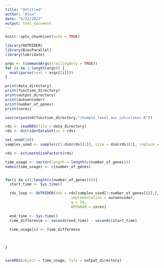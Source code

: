 ```yaml
---
title: "Untitled"
author: "Alex"
date: "9/22/2022"
output: html_document
---
```


```r
knitr::opts_chunk$set(echo = TRUE)
```

```r
library(OUTRIDER)
library(BiocParallel)
library(lubridate)
```

```r
args <- (commandArgs(trailingOnly = TRUE))
for (i in 1:length(args)) {
  eval(parse(text = args[[i]]))
}

```

```r
print(data_directory)
print(function_directory)
print(output_directory)
print(autoencoder)
print(number_of_genes)
print(cores)

```


```r
source(paste0(function_directory,"/Sample_level_auc_calculator.R"))
```

```r
rds <- readRDS(file = data_directory)
rds <- OutriderDataSet(se = rds)

```

```r
set.seed(100)
samples_used <- sample(c(1:dim(rds)[1]), size = dim(rds)[1], replace = F)

rds <- estimateSizeFactors(rds)

time_usage <- vector(length = length(c(number_of_genes)))
names(time_usage) <- c(number_of_genes)


for(i in c(1:length(c(number_of_genes)))){
  start_time <- Sys.time()

  rds_loop <- OUTRIDER(ods = rds[samples_used[1:number_of_genes[i]],],
                              implementation = autoencoder,
                              q = 50,
                              BPPARAM = cores)
  
  end_time <- Sys.time()
  time_difference <- seconds(end_time) - seconds(start_time)
  
  time_usage[i] <- time_difference
  


}



```


```r
saveRDS(object = time_usage, file = output_directory)


```



